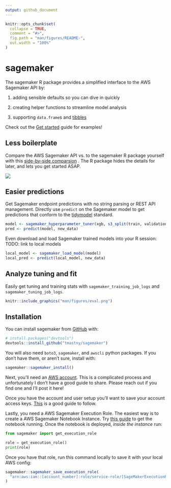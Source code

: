 ```yaml
---
output: github_document
---
```


<!-- README.md is generated from README.Rmd. Please edit that file -->

```r
knitr::opts_chunk$set(
  collapse = TRUE,
  comment = "#>",
  fig.path = "man/figures/README-",
  out.width = "100%"
)
```

# sagemaker

<!-- badges: start -->
<!-- badges: end -->

The sagemaker R package provides a simplified interface
to the AWS Sagemaker API by:

1. adding sensible defaults so you can dive in quickly

2. creating helper functions to streamline model analysis

3. supporting `data.frame`s and [tibbles](https://github.com/tidyverse/tibble)

Check out the 
[Get started](https://tmastny.github.io/sagemaker/articles/sagemaker.html) 
guide for examples!

## Less boilerplate

Compare the AWS Sagemaker API vs. to the sagemaker R package yourself 
with this [side-by-side comparsion](https://tmastny.github.io/sagemaker/articles/sagemaker-vs-sagemaker.html) 
. 
The R package hides the details for later, 
and lets you get started ASAP.

[![](man/figures/side-by-side.png)](https://tmastny.github.io/sagemaker/articles/sagemaker-vs-sagemaker.html)

## Easier predictions

Get Sagemaker endpoint predictions with no string parsing or REST API management. 
Directly use `predict` on the Sagemaker model to get predictions
that conform to the 
[tidymodel](https://tidymodels.github.io/parsnip/reference/predict.model_fit.html)
standard.

```r
model <- sagemaker_hyperparameter_tuner(xgb, s3_split(train, validation))
pred <- predict(model, new_data)
```


Even download and load Sagemaker trained models into your R session:
TODO: link to local models

```r
local_model <- sagemaker_load_model(model)
local_pred <- predict(local_model, new_data)
```

## Analyze tuning and fit

Easily get tuning and training stats with `sagemaker_training_job_logs` 
and `sagemaker_tuning_job_logs`.

```r
knitr::include_graphics("man/figures/eval.png")
```

## Installation

You can install sagemaker from [GitHub](https://github.com/) with:
```r
# install.packages("devtools")
devtools::install_github("tmastny/sagemaker")
```

You will also need `boto3`, `sagemaker`, and `awscli` 
python packages.
If you don't have them, or aren't sure, install with:
```r
sagemaker::sagemaker_install()
```

Next, you'll need an [AWS account](https://aws.amazon.com/premiumsupport/knowledge-center/create-and-activate-aws-account/). 
This is a complicated process and unfortunately I don't have a good guide
to share. Please reach out if you find one and I'll post it here!

Once you have the account and user setup you'll want to
save your account access keys. 
[This](https://www.viget.com/articles/set-up-aws-cli-and-download-your-s3-files-from-the-command-line/)
is a good guide to follow.

Lastly, you need a AWS Sagemaker Execution Role.
The easiest way is to create a AWS Sagemaker Notebook Instance. 
Try [this guide](https://sagemaker-workshop.com/introduction/notebook.html#launch-the-notebook-instance)
to get the notebook running.
Once the notebook is deployed, *inside the instance* run:
```python
from sagemaker import get_execution_role

role = get_execution_role()
print(role)
```

Once you have that role, 
run this command locally 
to save it with your local AWS config:
```r
sagemaker::sagemaker_save_execution_role(
  "arn:aws:iam::[account_number]:role/service-role/[SageMakerExecutionRole]"
)
```


